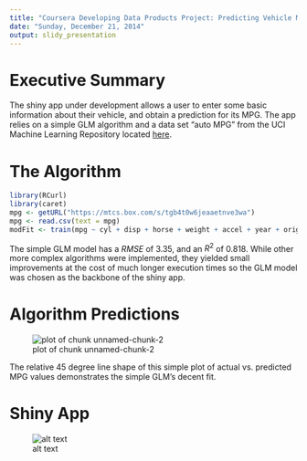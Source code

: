 ```yaml
---
title: "Coursera Developing Data Products Project: Predicting Vehicle MPG"
date: "Sunday, December 21, 2014"
output: slidy_presentation
---
```


Executive Summary
========================================================
The shiny app under development allows a user to enter some basic information about their vehicle, and obtain a prediction for its MPG.  The app relies on a simple GLM algorithm and a data set "auto MPG" from the UCI Machine Learning Repository located [here](http://bit.ly/1sgiKaS). 

The Algorithm
========================================================


```r
library(RCurl)
library(caret)
mpg <- getURL("https://mtcs.box.com/s/tgb4t0w6jeaaetnve3wa")
mpg <- read.csv(text = mpg)
modFit <- train(mpg ~ cyl + disp + horse + weight + accel + year + origin, method="glm", data=mpg)
```
The simple GLM model has a $RMSE$ of 3.35, and an $R^2$ of 0.818.  While other more complex algorithms were implemented, they yielded small improvements at the cost of much longer execution times so the GLM model was chosen as the backbone of the shiny app.

Algorithm Predictions
========================================================

![plot of chunk unnamed-chunk-2](https://raw.githubusercontent.com/senthil3645/Developing-Data-Products-Project/master/data/download.png) 

The relative 45 degree line shape of this simple plot of actual vs. predicted MPG values demonstrates the simple GLM's decent fit.

Shiny App
========================================================
![alt text](https://raw.githubusercontent.com/senthil3645/Developing-Data-Products-Project/master/data/shiny.png)

